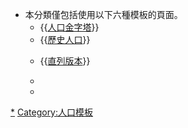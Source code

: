 {{隐藏分类}}
{{purge}}
*本分類僅包括使用以下六種模板的頁面。
**{{[[template:Population_pyramid|人口金字塔]]}}
**{{[[template:Historical_populations|歷史人口]]}}
**{{tl|行政區人口變化}} {{[[:template:行政區人口變化_(直列)|直列版本]]}}
**{{tl|人口指標}}
**{{tl|行政區三階段年齡層每月人口變化}}
[[Category:人口|*]]
[[Category:人口模板|Category:人口模板]]